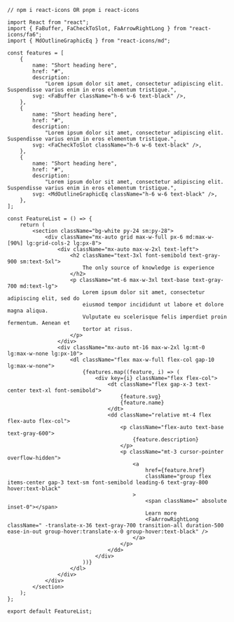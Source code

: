```tsx
// npm i react-icons OR pnpm i react-icons

import React from "react";
import { FaBuffer, FaCheckToSlot, FaArrowRightLong } from "react-icons/fa6";
import { MdOutlineGraphicEq } from "react-icons/md";

const features = [
    {
        name: "Short heading here",
        href: "#",
        description:
            "Lorem ipsum dolor sit amet, consectetur adipiscing elit. Suspendisse varius enim in eros elementum tristique.",
        svg: <FaBuffer className="h-6 w-6 text-black" />,
    },
    {
        name: "Short heading here",
        href: "#",
        description:
            "Lorem ipsum dolor sit amet, consectetur adipiscing elit. Suspendisse varius enim in eros elementum tristique.",
        svg: <FaCheckToSlot className="h-6 w-6 text-black" />,
    },
    {
        name: "Short heading here",
        href: "#",
        description:
            "Lorem ipsum dolor sit amet, consectetur adipiscing elit. Suspendisse varius enim in eros elementum tristique.",
        svg: <MdOutlineGraphicEq className="h-6 w-6 text-black" />,
    },
];

const FeatureList = () => {
    return (
        <section className="bg-white py-24 sm:py-28">
            <div className="mx-auto grid max-w-full px-6 md:max-w-[90%] lg:grid-cols-2 lg:px-8">
                <div className="mx-auto max-w-2xl text-left">
                    <h2 className="text-3xl font-semibold text-gray-900 sm:text-5xl">
                        The only source of knowledge is experience
                    </h2>
                    <p className="mt-6 max-w-3xl text-base text-gray-700 md:text-lg">
                        Lorem ipsum dolor sit amet, consectetur adipiscing elit, sed do
                        eiusmod tempor incididunt ut labore et dolore magna aliqua.
                        Vulputate eu scelerisque felis imperdiet proin fermentum. Aenean et
                        tortor at risus.
                    </p>
                </div>
                <div className="mx-auto mt-16 max-w-2xl lg:mt-0 lg:max-w-none lg:px-10">
                    <dl className="flex max-w-full flex-col gap-10 lg:max-w-none">
                        {features.map((feature, i) => (
                            <div key={i} className="flex flex-col">
                                <dt className="flex gap-x-3 text-center text-xl font-semibold">
                                    {feature.svg}
                                    {feature.name}
                                </dt>
                                <dd className="relative mt-4 flex flex-auto flex-col">
                                    <p className="flex-auto text-base text-gray-600">
                                        {feature.description}
                                    </p>
                                    <p className="mt-3 cursor-pointer overflow-hidden">
                                        <a
                                            href={feature.href}
                                            className="group flex items-center gap-3 text-sm font-semibold leading-6 text-gray-800 hover:text-black"
                                        >
                                            <span className=" absolute inset-0"></span>
                                            Learn more
                                            <FaArrowRightLong className=" -translate-x-36 text-gray-700 transition-all duration-500 ease-in-out group-hover:translate-x-0 group-hover:text-black" />
                                        </a>
                                    </p>
                                </dd>
                            </div>
                        ))}
                    </dl>
                </div>
            </div>
        </section>
    );
};

export default FeatureList;
```
